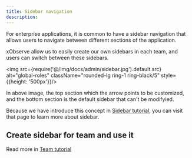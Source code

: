 ```yaml
---
title: Sidebar navigation
description: 
---
```


For enterprise applications, it is common to have a sidebar navigation that allows users to navigate between different sections of the application. 

xObserve allow us to easily create our own sidebars in each team, and users can switch between these sidebars.

<img src={require('@/img/docs/admin/sidebar.jpg').default.src} alt="global-roles"  className="rounded-lg ring-1 ring-black/5"  style={{height: '500px'}}/>

In above image, the top section which the arrow points to be customized, and the bottom section is the default sidebar that can't be modifyied.

Because we have introduce this concept in [Sidebar tutorial](/docs/tutorial-sidebar), you can visit that page to learn more about sidebar.


## Create sidebar for team and use it 

Read more in [Team tutorial](/docs/tutorial-team)